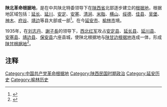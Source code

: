 '''陕北革命根据地'''，是在中共陕北特委领导下在[[陝西省_(中華民國)|陕西省]]北部逐步建立的[[根据地|根据地]]，根据地区域包括：[[延长县|延长]]、[[延川县|延川]]、[[子長市|安定]]、[[安塞县|安塞]]、[[清涧县|清涧]]、[[米脂县|米脂]]、[[横山县|横山]]、[[绥德县|绥德]]、[[佳县|佳县]]、[[吴堡县|吴堡]]、[[神木县|神木]]、[[府谷县|府谷]]、[[靖边县|靖边]]等县大部或一部<ref>{{Cite web |url=http://www.htqly.org/detail.aspx?Id=49 |title=陕甘边、陕北革命根据地简介 |accessdate=2016-06-01 |author= |date= |work= |publisher=西北革命历史网 |language=Zh-hans |archive-date=2016-06-30 |archive-url=https://web.archive.org/web/20160630165804/http://www.htqly.org/detail.aspx?Id=49 |dead-url=no }}</ref>。在今[[延安市|延安市]]、[[榆林市|榆林市]]境。

1935年，在[[刘志丹|刘志丹]]、[[謝子長|謝子長]]的领导下，[[西北红军|西北红军]]攻占[[子長市|安定县]]、[[延长县|延长县]]、[[延川县|延川县]]、[[安塞县|安塞县]]、[[靖边县|靖边县]]、[[保安县_(金朝)|保安县]]六座县城，使陕北根据地与[[陕甘边根据地|陕甘边根据地]]连成一体，形成[[陕甘根据地|陕甘根据地]]<ref>{{Cite web |url=http://dangshi.people.com.cn/n/2013/0618/c85037-21884537.html |title=陕甘边革命根据地的军事斗争 |accessdate=2016-06-01 |author=整理：李俊杰、许瑞源，责编：程宏毅、常雪梅 |date=2013-06-18 |work= |publisher=中国共产党新闻网，来源：甘肃日报 |language=Zh-hans |archive-date=2016-06-30 |archive-url=https://web.archive.org/web/20160630164536/http://dangshi.people.com.cn/n/2013/0618/c85037-21884537.html |dead-url=no }}</ref>。

== 注释 ==

{{Reflist|2}}

[[Category:中国共产党革命根据地|Category:中国共产党革命根据地]]
[[Category:陕西民国时期政治|Category:陕西民国时期政治]]
[[Category:延安历史|Category:延安历史]]
[[Category:榆林历史|Category:榆林历史]]
